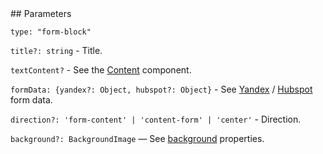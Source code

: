 

<Meta of={FormBlockStories} />
<StoryTemplate>
## Parameters

`type: "form-block"`

`title?: string` - Title.

`textContent?` - See the [Content](?path=/docs/components-content--docs) component.

`formData: {yandex?: Object, hubspot?: Object}` - See [Yandex](?path=/docs/components-yandexform--docs) / [Hubspot](?path=/docs/components-hubspotform--docs) form data.

`direction?: 'form-content' | 'content-form' | 'center'` - Direction.

`background?: BackgroundImage` — See [background](?path=/docs/components-pics-video-datalens-backgroundimage--docs) properties.

</StoryTemplate>
